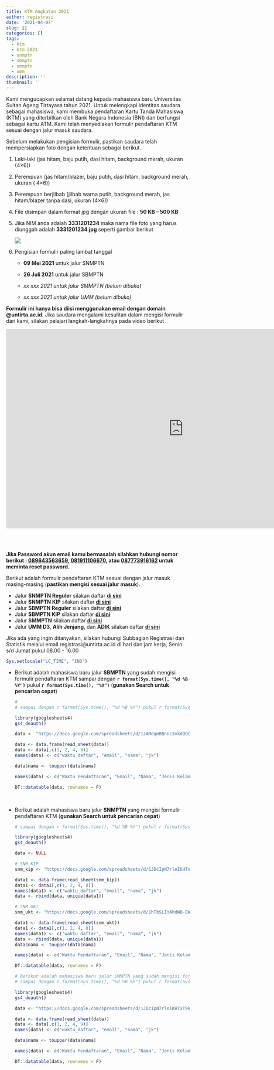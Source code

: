 ```yaml
---
title: KTM Angkatan 2021
author: registrasi
date: '2021-04-07'
slug: []
categories: []
tags:
  - ktm
  - ktm 2021
  - snmptn
  - sbmptn
  - smmptn
  - umm
description: ''
thumbnail: ''
---
```


Kami mengucapkan selamat datang kepada mahasiswa baru Universitas Sultan Ageng Tirtayasa tahun 2021. Untuk melengkapi identitas saudara sebagai mahasiswa, kami membuka pendaftaran Kartu Tanda Mahasiswa (KTM) yang diterbitkan oleh Bank Negara Indonesia (BNI) dan berfungsi sebagai kartu ATM. Kami telah menyediakan formulir pendaftaran KTM sesuai dengan jalur masuk saudara.

Sebelum melakukan pengisian formulir, pastikan saudara telah mempersiapkan foto dengan ketentuan sebagai berikut.

1.  Laki-laki (jas hitam, baju putih, dasi hitam, background merah, ukuran (4×6))

2.  Perempuan (jas hitam/blazer, baju putih, dasi hitam, background merah, ukuran ( 4×6))

3.  Perempuan berjilbab (jilbab warna putih, background merah, jas hitam/blazer tanpa dasi, ukuran (4×6))

4.  File disimpan dalam format jpg dengan ukuran file : **50 KB -- 500 KB**

5.  Jika NIM anda adalah **3331201234** maka nama file foto yang harus diunggah adalah **3331201234.jpg** seperti gambar berikut

    ![](images/tes.jpg)

6.  Pengisian formulir paling lambat tanggal

    -   **09 Mei 2021** untuk jalur SNMPTN

    -   **26 Juli 2021** untuk jalur SBMPTN

    -   *xx xxx 2021 untuk jalur SMMPTN (belum dibuka)*

    -   *xx xxx 2021 untuk jalur UMM (belum dibuka)*

**Formulir ini hanya bisa diisi menggunakan email dengan domain \@untirta.ac.id**. Jika saudara mengalami kesulitan dalam mengisi formulir dari kami, silakan pelajari langkah-langkahnya pada video berikut

<iframe width="967" height="544" src="https://www.youtube.com/embed/TnH_MEHd1dc" title="YouTube video player" frameborder="0" allow="accelerometer; autoplay; clipboard-write; encrypted-media; gyroscope; picture-in-picture" allowfullscreen>

</iframe>

<br><br>

**Jika Password akun email kamu bermasalah silahkan hubungi nomor berikut : [089643563659](https://wa.me/6289643563659){target="_blank"}, [081911106670](https://wa.me/6281911106670){target="_blank"}, atau [087773916162](https://wa.me/6287773916162){target="_blank"} untuk meminta reset password.**

Berikut adalah formulir pendaftaran KTM sesuai dengan jalur masuk masing-masing (**pastikan mengisi sesuai jalur masuk**).

-   Jalur **SNMPTN Reguler** silakan daftar [**di sini**](https://docs.google.com/forms/d/e/1FAIpQLSeBs8MoLnSHBRHYo_3XrtXJGQP81BdKidAvMAARI9Ebjep0FQ/viewform){target="_blank"}
-   Jalur **SNMPTN KIP** silakan daftar [**di sini**](https://docs.google.com/forms/d/e/1FAIpQLSfbBiq4r7-C2byyqZ1ifc6kArsEgJmVIOcir9R_t00JvdKd4Q/viewform){target="_blank"}
-   Jalur **SBMPTN Reguler** silakan daftar [**di sini**](https://docs.google.com/forms/d/e/1FAIpQLScA6hF9CUpaJ_RLMK8GpAu7WcjAZ2d1XWi7XJDitHK5gd6Ohw/viewform){target="_blank"}
-   Jalur **SBMPTN KIP** silakan daftar [**di sini**](https://docs.google.com/forms/d/e/1FAIpQLScA6hF9CUpaJ_RLMK8GpAu7WcjAZ2d1XWi7XJDitHK5gd6Ohw/viewform){target="_blank"}
-   Jalur **SMMPTN** silakan daftar [**di sini**](https://docs.google.com/forms/d/e/1FAIpQLSdNpjikwc5voegw8L7jI3M9ybrwRpeoZlw_syZXp1OhAHEHyg/viewform){target="_blank"}
-   Jalur **UMM D3**, **Alih Jenjang**, dan **ADIK** silakan daftar [**di sini**](https://docs.google.com/forms/d/e/1FAIpQLSdJFwYSK9GGtDeIvDBWqo2E5j6wAfh_TVGmcQkyEiZQVrJwzg/viewform){target="_blank"}

Jika ada yang ingin ditanyakan, silakan hubungi Subbagian Registrasi dan Statistik melalui email registrasi\@untirta.ac.id di hari dan jam kerja, Senin s/d Jumat pukul 08.00 - 16.00

```r
Sys.setlocale("LC_TIME", "IND") 
```

-   Berikut adalah mahasiswa baru jalur **SBMPTN** yang sudah mengisi formulir pendaftaran KTM sampai dengan **`r format(Sys.time(), "%d %B %Y")`** pukul **`r format(Sys.time(), "%X")`** (**gunakan Search untuk pencarian cepat**)

    ```r
    # 
    # sampai dengan r format(Sys.time(), "%d %B %Y") pukul r format(Sys.time(), "%X") 

    library(googlesheets4)
    gs4_deauth()

    data <- "https://docs.google.com/spreadsheets/d/1zAMdqmBBnUc3vkdOQCHPEG0_tOsyYkl78QgKXk4tCp0/edit?usp=sharing"

    data <- data.frame(read_sheet(data))
    data <- data[,c(1, 2, 4, 8)]
    names(data) <- c("waktu_daftar", "email", "nama", "jk")

    data$nama <- toupper(data$nama)

    names(data) <- c("Waktu Pendaftaran", "Email", "Nama", "Jenis Kelamin")

    DT::datatable(data, rownames = F)
    ```

    <br>

-   Berikut adalah mahasiswa baru jalur **SNMPTN** yang mengisi formulir pendaftaran KTM (**gunakan Search untuk pencarian cepat**)

    ```r
    # sampai dengan r format(Sys.time(), "%d %B %Y") pukul r format(Sys.time(), "%X") 

    library(googlesheets4)
    gs4_deauth()

    data <- NULL

    # SNM KIP
    snm_kip <- "https://docs.google.com/spreadsheets/d/1JDcIpN7rleIKHTxT9kNtQ1W-P-i7pzbjLSSGOnOB_54/edit?usp=sharing"

    data1 <- data.frame(read_sheet(snm_kip))
    data1 <- data1[,c(1, 2, 4, 8)]
    names(data1) <- c("waktu_daftar", "email", "nama", "jk")
    data <- rbind(data, unique(data1))

    # SNM UKT
    snm_ukt <- "https://docs.google.com/spreadsheets/d/1hTbSLIYAhdWB-EWdH_mZSiMTKY8A-e4kzjX1YtBgsc0/edit?usp=sharing"

    data1 <- data.frame(read_sheet(snm_ukt))
    data1 <- data1[,c(1, 2, 4, 8)]
    names(data1) <- c("waktu_daftar", "email", "nama", "jk")
    data <- rbind(data, unique(data1))
    data$nama <- toupper(data$nama)

    names(data) <- c("Waktu Pendaftaran", "Email", "Nama", "Jenis Kelamin")

    DT::datatable(data, rownames = F)
    ```

    ```r
    # Berikut adalah mahasiswa baru jalur SMMPTN yang sudah mengisi formulir pendaftaran KTM sampai dengan r format(Sys.time(), "%d %B %Y") pukul r format(Sys.time(), "%X") (gunakan Search untuk pencarian cepat)
    # sampai dengan r format(Sys.time(), "%d %B %Y") pukul r format(Sys.time(), "%X") 

    library(googlesheets4)
    gs4_deauth()

    data <- "https://docs.google.com/spreadsheets/d/1JDcIpN7rleIKHTxT9kNtQ1W-P-i7pzbjLSSGOnOB_54/edit?usp=sharing"

    data <- data.frame(read_sheet(data))
    data <- data[,c(1, 2, 4, 9)]
    names(data) <- c("waktu_daftar", "email", "nama", "jk")

    data$nama <- toupper(data$nama)

    names(data) <- c("Waktu Pendaftaran", "Email", "Nama", "Jenis Kelamin")

    DT::datatable(data, rownames = F)
    ```
